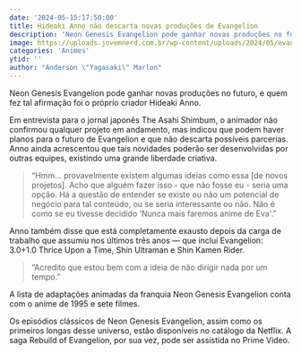 ```yaml
---
date: '2024-05-15:17:50:00'
title: Hideaki Anno não descarta novas produções de Evangelion
description: 'Neon Genesis Evangelion pode ganhar novas produções no futuro, e quem fez tal afirmação foi o próprio criador Hideaki Anno.'
image: https://uploads.jovemnerd.com.br/wp-content/uploads/2024/05/evangelion__j71l06g.jpg
categories: 'Animes'
ytid: ''
author: "Anderson \"Yagasaki\" Marlon"
---
```


Neon Genesis Evangelion pode ganhar novas produções no futuro, e quem fez tal afirmação foi o próprio criador Hideaki Anno.

Em entrevista para o jornal japonês The Asahi Shimbum, o animador não confirmou qualquer projeto em andamento, mas indicou que podem haver planos para o futuro de Evangelion e que não descarta possíveis parcerias. Anno ainda acrescentou que tais novidades poderão ser desenvolvidas por outras equipes, existindo uma grande liberdade criativa.

> “Hmm… provavelmente existem algumas ideias como essa [de novos projetos]. Acho que alguém fazer isso - que não fosse eu - seria uma opção. Há a questão de entender se existe ou não um potencial de negócio para tal conteúdo, ou se seria interessante ou não. Não é como se eu tivesse decidido ‘Nunca mais faremos anime de Eva'.”

Anno também disse que está completamente exausto depois da carga de trabalho que assumiu nos últimos três anos — que inclui Evangelion: 3.0+1.0 Thrice Upon a Time, Shin Ultraman e Shin Kamen Rider.

> “Acredito que estou bem com a ideia de não dirigir nada por um tempo.”

A lista de adaptações animadas da franquia Neon Genesis Evangelion conta com o anime de 1995 e sete filmes.

Os episódios clássicos de Neon Genesis Evangelion, assim como os primeiros longas desse universo, estão disponíveis no catálogo da Netflix. A saga Rebuild of Evangelion, por sua vez, pode ser assistida no Prime Video.
